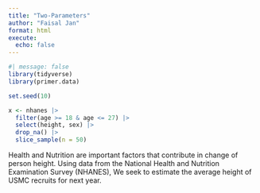 ```yaml
---
title: "Two-Parameters"
author: "Faisal Jan"
format: html
execute: 
  echo: false
---
```


```r
#| message: false
library(tidyverse)
library(primer.data)
```

```r
set.seed(10)

x <- nhanes |>
  filter(age >= 18 & age <= 27) |>
  select(height, sex) |>
  drop_na() |>
  slice_sample(n = 50)
```

Health and Nutrition are important factors that contribute in change of person height. Using data from the National Health and Nutrition Examination Survey (NHANES), We seek to estimate the average height of USMC recruits for next year.
